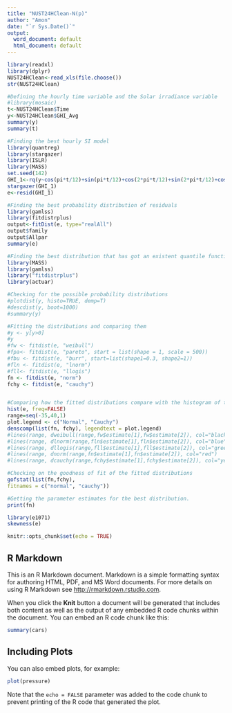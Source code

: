 ---
title: "NUST24HClean-N(p)" 
author: "Amon"
date: "`r Sys.Date()`"
output:
  word_document: default
  html_document: default
---
```{r}
library(readxl)
library(dplyr)
NUST24HClean<-read_xls(file.choose())
str(NUST24HClean)
```

```{r}
#Defining the hourly time variable and the Solar irradiance variable
#library(mosaic)
t<-NUST24HClean$Time
y<-NUST24HClean$GHI_Avg
summary(y)
summary(t)

#Finding the best hourly SI model
library(quantreg)
library(stargazer)
library(ISLR)
library(MASS)
set.seed(142)
GHI_1<-rq(y~cos(pi*t/12)+sin(pi*t/12)+cos(2*pi*t/12)+sin(2*pi*t/12)+cos(3*pi*t/12)+sin(3*pi*t/12))
stargazer(GHI_1)
e<-resid(GHI_1)

#Finding the best probability distribution of residuals
library(gamlss)
library(fitdistrplus)
output<-fitDist(e, type="realAll")
output$family
output$Allpar
summary(e)

```


```{r}
#Finding the best distribution that has got an existent quantile function
library(MASS)
library(gamlss)
library("fitdistrplus")
library(actuar)

#Checking for the possible probability distributions
#plotdist(y, histo=TRUE, demp=T)
#descdist(y, boot=1000)
#summary(y)

#Fitting the distributions and comparing them
#y <- y[y>0]
#y
#fw <- fitdist(e, "weibull")
#fpa<- fitdist(e, "pareto", start = list(shape = 1, scale = 500))
#fbu <- fitdist(e, "burr", start=list(shape1=0.3, shape2=1))
#fln <- fitdist(e, "lnorm")
#fll<- fitdist(e, "llogis")
fn <- fitdist(e, "norm")
fchy <- fitdist(e, "cauchy")


#Comparing how the fitted distributions compare with the histogram of the data
hist(e, freq=FALSE)
range=seq(-35,40,1)
plot.legend <- c("Normal", "Cauchy")
denscomp(list(fn, fchy), legendtext = plot.legend)
#lines(range, dweibull(range,fw$estimate[1],fw$estimate[2]), col="black")
#lines(range, dlnorm(range,fln$estimate[1],fln$estimate[2]), col="blue")
#lines(range, dllogis(range,fll$estimate[1],fll$estimate[2]), col="green")
#lines(range, dnorm(range,fn$estimate[1],fn$estimate[2]), col="red")
#lines(range, dcauchy(range,fchy$estimate[1],fchy$estimate[2]), col="yellow")

#Checking on the goodness of fit of the fitted distributions
gofstat(list(fn,fchy),
fitnames = c("normal", "cauchy"))

#Getting the parameter estimates for the best distribution.
print(fn)

library(e1071)
skewness(e)
```



```{r setup, include=FALSE}
knitr::opts_chunk$set(echo = TRUE)
```

## R Markdown

This is an R Markdown document. Markdown is a simple formatting syntax for authoring HTML, PDF, and MS Word documents. For more details on using R Markdown see <http://rmarkdown.rstudio.com>.

When you click the **Knit** button a document will be generated that includes both content as well as the output of any embedded R code chunks within the document. You can embed an R code chunk like this:

```{r cars}
summary(cars)
```

## Including Plots

You can also embed plots, for example:

```{r pressure, echo=FALSE}
plot(pressure)
```

Note that the `echo = FALSE` parameter was added to the code chunk to prevent printing of the R code that generated the plot.
